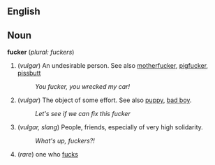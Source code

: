 ==English==
== Noun ==
'''fucker''' (''plural: fuckers'')
# (''vulgar'') An undesirable person.  See also [[motherfucker]], [[pigfucker]], [[pissbutt]]
#: ''You fucker, you wrecked my car!''
# (''vulgar'') The object of some effort. See also [[puppy]], [[bad boy]].
#: ''Let's see if we can fix this fucker''
# (''vulgar, slang'') People, friends, especially of very high solidarity.
#: ''What's up, fuckers?!''
# (''rare'') one who [[fuck]]s